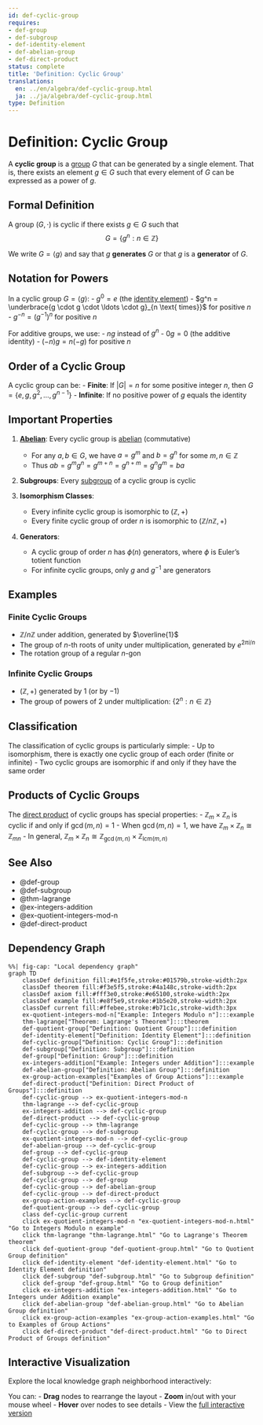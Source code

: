 ```yaml
---
id: def-cyclic-group
requires:
- def-group
- def-subgroup
- def-identity-element
- def-abelian-group
- def-direct-product
status: complete
title: 'Definition: Cyclic Group'
translations:
  en: ../en/algebra/def-cyclic-group.html
  ja: ../ja/algebra/def-cyclic-group.html
type: Definition
---
```


# Definition: Cyclic Group {#def-cyclic-group}

A **cyclic group** is a [group](def-group.qmd) $G$ that can be generated by a single element. That is, there exists an element $g \in G$ such that every element of $G$ can be expressed as a power of $g$.

## Formal Definition

A group $(G, \cdot)$ is cyclic if there exists $g \in G$ such that
$$G = \{g^n : n \in \mathbb{Z}\}$$

We write $G = \langle g \rangle$ and say that $g$ **generates** $G$ or that $g$ is a **generator** of $G$.

## Notation for Powers

In a cyclic group $G = \langle g \rangle$:
- $g^0 = e$ (the [identity element](def-identity-element.qmd))
- $g^n = \underbrace{g \cdot g \cdot \ldots \cdot g}_{n \text{ times}}$ for positive $n$
- $g^{-n} = (g^{-1})^n$ for positive $n$

For additive groups, we use:
- $ng$ instead of $g^n$
- $0g = 0$ (the additive identity)
- $(-n)g = n(-g)$ for positive $n$

## Order of a Cyclic Group

A cyclic group can be:
- **Finite**: If $|G| = n$ for some positive integer $n$, then $G = \{e, g, g^2, \ldots, g^{n-1}\}$
- **Infinite**: If no positive power of $g$ equals the identity

## Important Properties

1. **[Abelian](def-abelian-group.qmd)**: Every cyclic group is [abelian](def-abelian-group.qmd) (commutative)
   - For any $a, b \in G$, we have $a = g^m$ and $b = g^n$ for some $m, n \in \mathbb{Z}$
   - Thus $ab = g^m g^n = g^{m+n} = g^{n+m} = g^n g^m = ba$

2. **Subgroups**: Every [subgroup](def-subgroup.qmd) of a cyclic group is cyclic

3. **Isomorphism Classes**:
   - Every infinite cyclic group is isomorphic to $(\mathbb{Z}, +)$
   - Every finite cyclic group of order $n$ is isomorphic to $(\mathbb{Z}/n\mathbb{Z}, +)$

4. **Generators**:
   - A cyclic group of order $n$ has $\phi(n)$ generators, where $\phi$ is Euler's totient function
   - For infinite cyclic groups, only $g$ and $g^{-1}$ are generators

## Examples

### Finite Cyclic Groups
- $\mathbb{Z}/n\mathbb{Z}$ under addition, generated by $\overline{1}$
- The group of $n$-th roots of unity under multiplication, generated by $e^{2\pi i/n}$
- The rotation group of a regular $n$-gon

### Infinite Cyclic Groups
- $(\mathbb{Z}, +)$ generated by $1$ (or by $-1$)
- The group of powers of 2 under multiplication: $\{2^n : n \in \mathbb{Z}\}$

## Classification

The classification of cyclic groups is particularly simple:
- Up to isomorphism, there is exactly one cyclic group of each order (finite or infinite)
- Two cyclic groups are isomorphic if and only if they have the same order

## Products of Cyclic Groups

The [direct product](def-direct-product.qmd) of cyclic groups has special properties:
- $\mathbb{Z}_m \times \mathbb{Z}_n$ is cyclic if and only if $\gcd(m,n) = 1$
- When $\gcd(m,n) = 1$, we have $\mathbb{Z}_m \times \mathbb{Z}_n \cong \mathbb{Z}_{mn}$
- In general, $\mathbb{Z}_m \times \mathbb{Z}_n \cong \mathbb{Z}_{\gcd(m,n)} \times \mathbb{Z}_{\text{lcm}(m,n)}$

## See Also

- @def-group
- @def-subgroup
- @thm-lagrange
- @ex-integers-addition
- @ex-quotient-integers-mod-n
- @def-direct-product

## Dependency Graph

```mermaid
%%| fig-cap: "Local dependency graph"
graph TD
    classDef definition fill:#e1f5fe,stroke:#01579b,stroke-width:2px
    classDef theorem fill:#f3e5f5,stroke:#4a148c,stroke-width:2px
    classDef axiom fill:#fff3e0,stroke:#e65100,stroke-width:2px
    classDef example fill:#e8f5e9,stroke:#1b5e20,stroke-width:2px
    classDef current fill:#ffebee,stroke:#b71c1c,stroke-width:3px
    ex-quotient-integers-mod-n["Example: Integers Modulo n"]:::example
    thm-lagrange["Theorem: Lagrange's Theorem"]:::theorem
    def-quotient-group["Definition: Quotient Group"]:::definition
    def-identity-element["Definition: Identity Element"]:::definition
    def-cyclic-group["Definition: Cyclic Group"]:::definition
    def-subgroup["Definition: Subgroup"]:::definition
    def-group["Definition: Group"]:::definition
    ex-integers-addition["Example: Integers under Addition"]:::example
    def-abelian-group["Definition: Abelian Group"]:::definition
    ex-group-action-examples["Examples of Group Actions"]:::example
    def-direct-product["Definition: Direct Product of Groups"]:::definition
    def-cyclic-group --> ex-quotient-integers-mod-n
    thm-lagrange --> def-cyclic-group
    ex-integers-addition --> def-cyclic-group
    def-direct-product --> def-cyclic-group
    def-cyclic-group --> thm-lagrange
    def-cyclic-group --> def-subgroup
    ex-quotient-integers-mod-n --> def-cyclic-group
    def-abelian-group --> def-cyclic-group
    def-group --> def-cyclic-group
    def-cyclic-group --> def-identity-element
    def-cyclic-group --> ex-integers-addition
    def-subgroup --> def-cyclic-group
    def-cyclic-group --> def-group
    def-cyclic-group --> def-abelian-group
    def-cyclic-group --> def-direct-product
    ex-group-action-examples --> def-cyclic-group
    def-quotient-group --> def-cyclic-group
    class def-cyclic-group current
    click ex-quotient-integers-mod-n "ex-quotient-integers-mod-n.html" "Go to Integers Modulo n example"
    click thm-lagrange "thm-lagrange.html" "Go to Lagrange's Theorem theorem"
    click def-quotient-group "def-quotient-group.html" "Go to Quotient Group definition"
    click def-identity-element "def-identity-element.html" "Go to Identity Element definition"
    click def-subgroup "def-subgroup.html" "Go to Subgroup definition"
    click def-group "def-group.html" "Go to Group definition"
    click ex-integers-addition "ex-integers-addition.html" "Go to Integers under Addition example"
    click def-abelian-group "def-abelian-group.html" "Go to Abelian Group definition"
    click ex-group-action-examples "ex-group-action-examples.html" "Go to Examples of Group Actions"
    click def-direct-product "def-direct-product.html" "Go to Direct Product of Groups definition"
```

## Interactive Visualization

Explore the local knowledge graph neighborhood interactively:

::: {.graph-viz data-id="def-cyclic-group" data-width="700" data-height="500"}
:::

You can:
- **Drag** nodes to rearrange the layout
- **Zoom** in/out with your mouse wheel
- **Hover** over nodes to see details
- View the [full interactive version](../../output/interactive/def-cyclic-group.html){target="_blank"}
